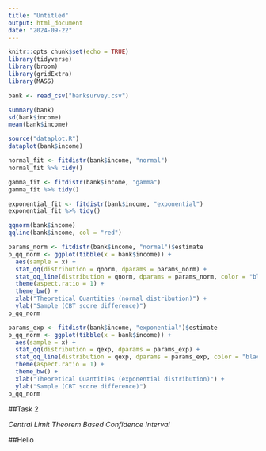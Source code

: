 ---
title: "Untitled"
output: html_document
date: "2024-09-22"
---

```{r setup, include=FALSE}
knitr::opts_chunk$set(echo = TRUE)
library(tidyverse)
library(broom)
library(gridExtra)
library(MASS)
```


```{r Reading Bank Survey Data, echo=TRUE, eval=TRUE}
bank <- read_csv("banksurvey.csv")
```

```{r Descriptive Statistics}
summary(bank) 
sd(bank$income)
mean(bank$income)
```

```{r}
source("dataplot.R") 
dataplot(bank$income)

normal_fit <- fitdistr(bank$income, "normal")
normal_fit %>% tidy()

gamma_fit <- fitdistr(bank$income, "gamma") 
gamma_fit %>% tidy()

exponential_fit <- fitdistr(bank$income, "exponential") 
exponential_fit %>% tidy()
```

```{r}
qqnorm(bank$income)
qqline(bank$income, col = "red")
```


```{r}
params_norm <- fitdistr(bank$income, "normal")$estimate
p_qq_norm <- ggplot(tibble(x = bank$income)) + 
  aes(sample = x) + 
  stat_qq(distribution = qnorm, dparams = params_norm) + 
  stat_qq_line(distribution = qnorm, dparams = params_norm, color = "black") + 
  theme(aspect.ratio = 1) + 
  theme_bw() + 
  xlab("Theoretical Quantities (normal distribution)") + 
  ylab("Sample (CBT score difference)")
p_qq_norm 
```


```{r}
params_exp <- fitdistr(bank$income, "exponential")$estimate
p_qq_norm <- ggplot(tibble(x = bank$income)) + 
  aes(sample = x) + 
  stat_qq(distribution = qexp, dparams = params_exp) + 
  stat_qq_line(distribution = qexp, dparams = params_exp, color = "black") + 
  theme(aspect.ratio = 1) + 
  theme_bw() + 
  xlab("Theoretical Quantities (exponential distribution)") + 
  ylab("Sample (CBT score difference)")
p_qq_norm 
```




##Task 2 

*Central Limit Theorem Based Confidence Interval* 

##Hello 